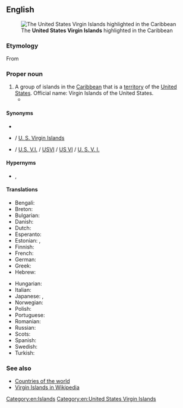 {{also|U.S. Virgin Islands|U. S. Virgin Islands}}
==English==
{{Wikipedia}}
{{commonscat|United States Virgin Islands}}
[[File:United States Virgin Islands - Location Map (2013) - VIR - UNOCHA.svg|alt=A map of the Americas, highlighting the United States Virgin Islands|thumb|right|The '''United States Virgin Islands''' highlighted in the Caribbean]]

===Etymology===
From {{com|en|US|Virgin Islands}} {{rfe|en|When/how was this terminology generated?}}

===Proper noun===
{{en-proper noun|head=[[US]] [[Virgin Islands]]}}

# A group of islands in the [[Caribbean]] that is a [[territory]] of the [[United States]]. Official name: Virgin Islands of the United States.
#* {{quote-book
|en
|year=2003
|last=Clinton
|first=Hillary Rodham
|authorlink=Hillary Clinton
|chapter=Third Way
|title={{w|Living History (book)|Living History}}
|url=https://archive.org/details/livinghistory0000clin_o7i8/
|ISBN=9780747255154
|OCLC=249479603
|page=437
|pageurl=https://archive.org/details/livinghistory0000clin_o7i8/page/437/
|text=I looked forward to seeing our friends and loved the long, serious conversations at Renaissance. But I needed some rest, and I was eager for the four days we had planned on St. Thomas in the '''U.S. Virgin Islands''' after New Year’s.}}

====Synonyms====
* {{l|en|United States Virgin Islands}}
* {{l|en|U.S. Virgin Islands}} / [[U. S. Virgin Islands]]
* {{l|en|U.S.V.I.}} / [[U.S. V.I.]] / [[USVI]] / [[US VI]] / [[U. S. V. I.]] {{qualifier|abbreviations}}

====Hypernyms====
* {{l|en|Usonia}}, {{l|en|Usania}}

====Translations====
{{trans-top|Country in the Caribbean}}
* Bengali: {{t|bn|মার্কিন ভার্জিন দ্বীপপুঞ্জ}}
* Breton: {{t|br|Inizi Gwerc'h ar Stadoù-Unanet}}
* Bulgarian: {{t|bg|Вирджински острови}}
* Danish: {{t|da|Amerikanske Jomfruøer|c-p}}
* Dutch: {{t+|nl|Amerikaanse Maagdeneilanden}}
* Esperanto: {{t|eo|Usonaj Virgulininsuloj}}
* Estonian: {{t|et|USA Neitsisaared|p}}, {{t|et|Ühendriikide Neitsisaared|p}}
* Finnish: {{t+|fi|Yhdysvaltain Neitsytsaaret}}
* French: {{t|fr|Iles Vierges américaines}}
* German: {{t|de|Amerikanische Jungferninseln}}
* Greek: {{t|el|Αμερικανικές Παρθένοι Νήσοι|f-p}}
* Hebrew: {{t|he|איי הבתולה האמריקניים|tr=Iyey ha-Btula ha-Americaniyim}}
{{trans-mid}}
* Hungarian: {{t+|hu|Amerikai Virgin-szigetek}}
* Italian: {{t|it|Isole Vergini americane}}
* Japanese: {{t|ja|アメリカ領ヴァージン諸島|tr=Amerika-ryō Vājin toshō}}, {{t|ja|米領ヴァージン諸島|tr=Beiryō Vājin toshō}}
* Norwegian: {{t|no|Amerikanske Jomfruøyene|p}}
* Polish: {{t+|pl|Wyspy Dziewicze Stanów Zjednoczonych}}
* Portuguese: {{t+|pt|Ilhas Virgens Americanas|f-p}}
* Romanian: {{t|ro|Insulele Virgine Americane|f-p}}
* Russian: {{t+|ru|Америка́нские Вирги́нские острова́|m-p}}
* Scots: {{t|sco|Unitit States Virgin Islands}}
* Spanish: {{t|es|Islas Vírgenes Americanas}}
* Swedish: {{t+|sv|Amerikanska Jungfruöarna|c-p}}
* Turkish: {{t|tr|ABD Virgin Adaları}}
{{trans-bottom}}

===See also===
* [[Appendix:Countries of the world|Countries of the world]]
* [[w:Virgin_Islands|Virgin Islands in Wikipedia]]

[[Category:en:Islands]]
[[Category:en:United States Virgin Islands]]